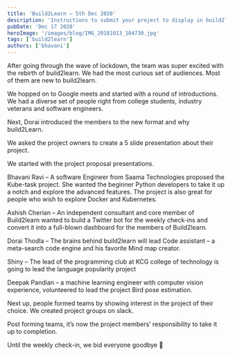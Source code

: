 ```yaml
---
title: 'Build2Learn – 5th Dec 2020'
description: 'Instructions to submit your project to display in build2learn project showcase.'
pubDate: 'Dec 17 2020'
heroImage: '/images/blog/IMG_20181013_104730.jpg'
tags: ['build2learn']
authors: ['bhavani']
---
```


After going through the wave of lockdown, the team was super excited with the rebirth of build2learn. We had the most curious set of audiences. Most of them are new to build2learn.

We hopped on to Google meets and started with a round of introductions. We had a diverse set of people right from college students, industry veterans and software engineers.

Next, Dorai introduced the members to the new format and why build2Learn.

We asked the project owners to create a 5 slide presentation about their project.

We started with the project proposal presentations.

Bhavani Ravi – A software Engineer from Saama Technologies proposed the Kube-task project. She wanted the beginner Python developers to take it up a notch and explore the advanced features. The project is also great for people who wish to explore Docker and Kubernetes.

Ashish Cherian – An independent consultant and core member of Build2learn wanted to build a Twitter bot for the weekly check-ins and convert it into a full-blown dashboard for the members of Build2learn.

Dorai Thodla – The brains behind build2learn will lead Code assistant – a meta-search code engine and his favorite Mind map creator.

Shiny – The lead of the programming club at KCG college of technology is going to lead the language popularity project

Deepak Pandian – a machine learning engineer with computer vision experience, volunteered to lead the project Bird pose estimation.

Next up, people formed teams by showing interest in the project of their choice. We created project groups on slack.

Post forming teams, it’s now the project members’ responsibility to take it up to completion. 

Until the weekly check-in, we bid everyone goodbye 🙂

